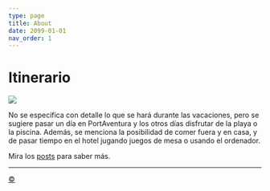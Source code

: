 ```yaml
---
type: page
title: About
date: 2099-01-01
nav_order: 1
---
```


# Itinerario

![](../../public/image.png)

No se especifica con detalle lo que se hará durante las vacaciones, pero se sugiere pasar un día en PortAventura y los otros días disfrutar de la playa o la piscina. Además, se menciona la posibilidad de comer fuera y en casa, y de pasar tiempo en el hotel jugando juegos de mesa o usando el ordenador.

Mira los [posts](https://itinerario.vercel.app/posts) para saber más.

---

<a class="top-link hide" href="#copyright">©</a>
<a name="copyright"></a>
